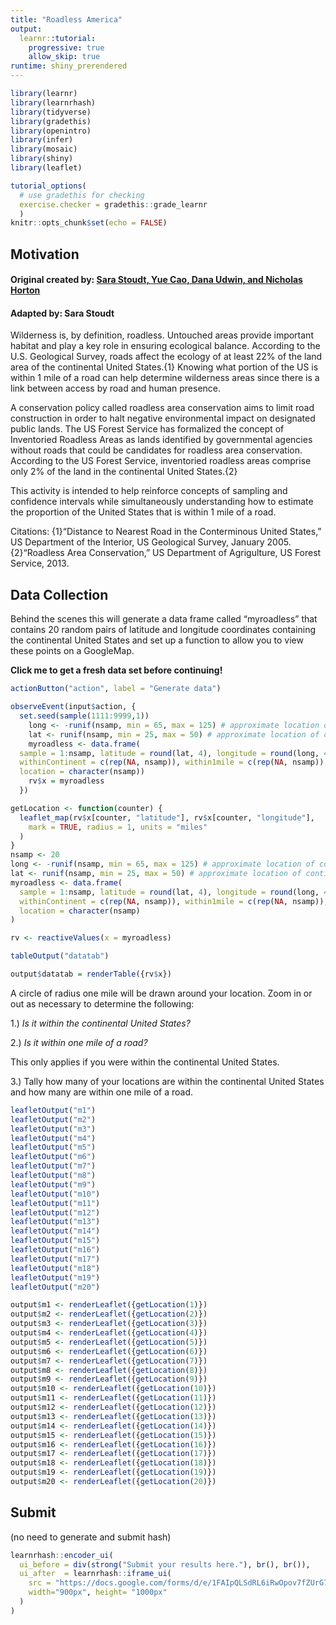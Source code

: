 ```yaml
---
title: "Roadless America"
output: 
  learnr::tutorial:
    progressive: true
    allow_skip: true
runtime: shiny_prerendered
---
```


```r
library(learnr)
library(learnrhash)
library(tidyverse)
library(gradethis)
library(openintro)
library(infer)
library(mosaic)
library(shiny)
library(leaflet)

tutorial_options(
  # use gradethis for checking
  exercise.checker = gradethis::grade_learnr
  )
knitr::opts_chunk$set(echo = FALSE)

```

## Motivation

#### Original created by: [Sara Stoudt, Yue Cao, Dana Udwin, and Nicholas Horton](https://www.amstat.org/asa/files/pdfs/stew/PercentWithinMileofRoad.pdf)
#### Adapted by: Sara Stoudt


Wilderness is, by definition, roadless.  Untouched areas provide important habitat and play a key role in ensuring ecological balance. According to the U.S. Geological Survey, roads affect the ecology of at least 22% of the land area of the continental United States.{1} Knowing what portion of the US is within 1 mile of a road can help determine wilderness areas since there is a link between access by road and human presence.

A conservation policy called roadless area conservation aims to limit road construction in order to halt negative environmental impact on designated public lands. The US Forest Service has formalized the concept of Inventoried Roadless Areas as lands identified by governmental agencies without roads that could be candidates for roadless area conservation. According to the US Forest Service, inventoried roadless areas comprise only 2% of the land in the continental United States.{2} 

This activity is intended to help reinforce concepts of sampling and confidence intervals while simultaneously understanding how to estimate the proportion of the United States that is within 1 mile of a road. 

Citations:
{1}"Distance to Nearest Road in the Conterminous United States," US Department of the Interior, US Geological Survey, January 2005.
{2}"Roadless Area Conservation," US Department of Agrigulture, US Forest Service, 2013.


## Data Collection

Behind the scenes this will generate a data frame called "myroadless" that contains 20 random pairs of latitude and longitude coordinates containing the continental United States and set up a function to allow you to view these points on a GoogleMap.

**Click me to get a fresh data set before continuing!**

```r
actionButton("action", label = "Generate data")
```

```r
observeEvent(input$action, {
  set.seed(sample(1111:9999,1))
    long <- -runif(nsamp, min = 65, max = 125) # approximate location of continental US
    lat <- runif(nsamp, min = 25, max = 50) # approximate location of continental US
    myroadless <- data.frame(
  sample = 1:nsamp, latitude = round(lat, 4), longitude = round(long, 4),
  withinContinent = c(rep(NA, nsamp)), within1mile = c(rep(NA, nsamp)),
  location = character(nsamp))
    rv$x = myroadless
  })
```

```r
getLocation <- function(counter) {
  leaflet_map(rv$x[counter, "latitude"], rv$x[counter, "longitude"],
    mark = TRUE, radius = 1, units = "miles"
  )
}
nsamp <- 20
long <- -runif(nsamp, min = 65, max = 125) # approximate location of continental US
lat <- runif(nsamp, min = 25, max = 50) # approximate location of continental US
myroadless <- data.frame(
  sample = 1:nsamp, latitude = round(lat, 4), longitude = round(long, 4),
  withinContinent = c(rep(NA, nsamp)), within1mile = c(rep(NA, nsamp)),
  location = character(nsamp)
)

rv <- reactiveValues(x = myroadless)
```

```r
tableOutput("datatab")
```

```r
output$datatab = renderTable({rv$x})
```


A circle of radius one mile will be drawn around your location. Zoom in or out as necessary to determine the following:

1.) *Is it within the continental United States?*

2.) *Is it within one mile of a road?* 

This only applies if you were within the continental United States.

3.) Tally how many of your locations are within the continental United States and how many are within one mile of a road. 

```r
leafletOutput("m1")
leafletOutput("m2")
leafletOutput("m3")
leafletOutput("m4")
leafletOutput("m5")
leafletOutput("m6")
leafletOutput("m7")
leafletOutput("m8")
leafletOutput("m9")
leafletOutput("m10")
leafletOutput("m11")
leafletOutput("m12")
leafletOutput("m13")
leafletOutput("m14")
leafletOutput("m15")
leafletOutput("m16")
leafletOutput("m17")
leafletOutput("m18")
leafletOutput("m19")
leafletOutput("m20")
```
    

```r
output$m1 <- renderLeaflet({getLocation(1)})
output$m2 <- renderLeaflet({getLocation(2)})
output$m3 <- renderLeaflet({getLocation(3)})
output$m4 <- renderLeaflet({getLocation(4)})
output$m5 <- renderLeaflet({getLocation(5)})
output$m6 <- renderLeaflet({getLocation(6)})
output$m7 <- renderLeaflet({getLocation(7)})
output$m8 <- renderLeaflet({getLocation(8)})
output$m9 <- renderLeaflet({getLocation(9)})
output$m10 <- renderLeaflet({getLocation(10)})
output$m11 <- renderLeaflet({getLocation(11)})
output$m12 <- renderLeaflet({getLocation(12)})
output$m13 <- renderLeaflet({getLocation(13)})
output$m14 <- renderLeaflet({getLocation(14)})
output$m15 <- renderLeaflet({getLocation(15)})
output$m16 <- renderLeaflet({getLocation(16)})
output$m17 <- renderLeaflet({getLocation(17)})
output$m18 <- renderLeaflet({getLocation(18)})
output$m19 <- renderLeaflet({getLocation(19)})
output$m20 <- renderLeaflet({getLocation(20)})
```

## Submit

(no need to generate and submit hash)

```r
learnrhash::encoder_ui(
  ui_before = div(strong("Submit your results here."), br(), br()),
  ui_after  = learnrhash::iframe_ui(
    src = "https://docs.google.com/forms/d/e/1FAIpQLSdRL6iRwOpov7fZUrG7f6OsCzoQsTK6YS1n3agRYFEE2jc8BQ/viewform?usp=sf_link", ## change link, include name
    width="900px", height= "1000px"
  )
)
```

